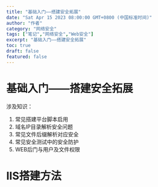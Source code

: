 ```yaml
---
title: "基础入门——搭建安全拓展"
date: "Sat Apr 15 2023 08:00:00 GMT+0800 (中国标准时间)"
author: "作者"
category: "网络安全"
tags: ["笔记","网络安全","Web安全"]
excerpt: "基础入门——搭建安全拓展"
toc: true
draft: false
featured: false
---
```


# 基础入门——搭建安全拓展

涉及知识：

1. 常见搭建平台脚本启用
2. 域名IP目录解析安全问题
3. 常见文件后缀解析对应安全
4. 常见安全测试中的安全防护
5. WEB后门与用户及文件权限

# IIS搭建方法